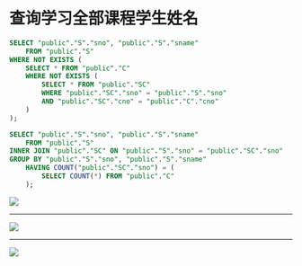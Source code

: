 # 查询学习全部课程学生姓名

```sql copy
SELECT "public"."S"."sno", "public"."S"."sname"
    FROM "public"."S"
WHERE NOT EXISTS (
    SELECT * FROM "public"."C"
    WHERE NOT EXISTS (
        SELECT * FROM "public"."SC"
        WHERE "public"."SC"."sno" = "public"."S"."sno"
        AND "public"."SC"."cno" = "public"."C"."cno"
    )
);
```

```sql copy
SELECT "public"."S"."sno", "public"."S"."sname"
    FROM "public"."S"
INNER JOIN "public"."SC" ON "public"."S"."sno" = "public"."SC"."sno"
GROUP BY "public"."S"."sno", "public"."S"."sname"
    HAVING COUNT("public"."SC"."sno") = (
        SELECT COUNT(*) FROM "public"."C"
    );
```


![](./2023-06-11-07-03-28.png)

---

![](./2023-06-11-07-04-00.png)

---

![](./2023-06-11-07-02-59.png)